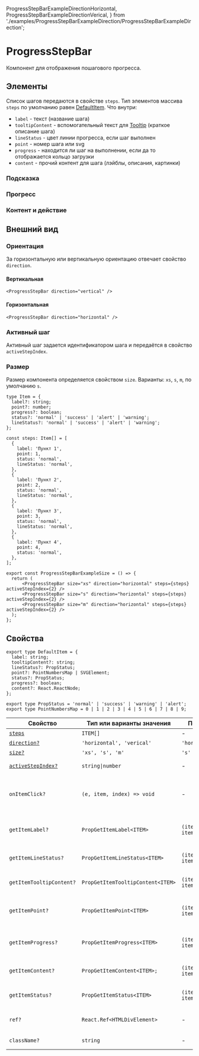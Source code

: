   ProgressStepBarExampleDirectionHorizontal,
  ProgressStepBarExampleDirectionVerical,
} from './examples/ProgressStepBarExampleDirection/ProgressStepBarExampleDirection';

# ProgressStepBar

Компонент для отображения пошагового прогресса.

## Элементы

Список шагов передаются в свойстве `steps`. Тип элементов массива `steps` по умолчанию равен [DefaultItem](#свойства). Что внутри:

- `label` - текст (название шага)
- `tooltipContent` - вспомогательный текст для [Tooltip](?path=/docs/components-tooltip--tooltip-positioned-by-anchor-story) (краткое описание шага)
- `lineStatus` - цвет линии прогресса, если шаг выполнен
- `point` - номер шага или svg
- `progress` - находится ли шаг на выполнении, если да то отображается кольцо загрузки
- `content` - прочий контент для шага (лэйблы, описания, картинки)

### Подсказка

<ProgressStepBarExampleTooltip />

### Прогресс

<ProgressStepBarExampleProgress />

### Контент и действие

<ProgressStepBarExmapleContent />

## Внешний вид

### Ориентация

За горизонтальную или вертикальную ориентацию отвечает свойство `direction`.

#### Вертикальная

<ProgressStepBarExampleDirectionVerical />

```tsx
<ProgressStepBar direction="vertical" />
```

#### Горизонтальная

<ProgressStepBarExampleDirectionHorizontal />

```tsx
<ProgressStepBar direction="horizontal" />
```

### Активный шаг

Активный шаг задается идентификатором шага и передаётся в свойство `activeStepIndex`.

### Размер

Размер компонента определяется свойством `size`. Варианты: `xs`, `s`, `m`, по умолчанию `s`.

<ProgressStepBarExampleSize />

```tsx
type Item = {
  label?: string;
  point?: number;
  progress?: boolean;
  status?: 'normal' | 'success' | 'alert' | 'warning';
  lineStatus?: 'normal' | 'success' | 'alert' | 'warning';
};

const steps: Item[] = [
  {
    label: 'Пункт 1',
    point: 1,
    status: 'normal',
    lineStatus: 'normal',
  },
  {
    label: 'Пункт 2',
    point: 2,
    status: 'normal',
    lineStatus: 'normal',
  },
  {
    label: 'Пункт 3',
    point: 3,
    status: 'normal',
    lineStatus: 'normal',
  },
  {
    label: 'Пункт 4',
    point: 4,
    status: 'normal',
  },
];

export const ProgressStepBarExampleSize = () => {
  return (
      <ProgressStepBar size="xs" direction="horizontal" steps={steps} activeStepIndex={2} />
      <ProgressStepBar size="s" direction="horizontal" steps={steps} activeStepIndex={2} />
      <ProgressStepBar size="m" direction="horizontal" steps={steps} activeStepIndex={2} />
  );
};
```

## Свойства

```tsx
export type DefaultItem = {
  label: string;
  tooltipContent?: string;
  lineStatus?: PropStatus;
  point?: PointNumbersMap | SVGElement;
  status?: PropStatus;
  progress?: boolean;
  content?: React.ReactNode;
};

export type PropStatus = 'normal' | 'success' | 'warning' | 'alert';
export type PointNumbersMap = 0 | 1 | 2 | 3 | 4 | 5 | 6 | 7 | 8 | 9;
```

| Свойство                            | Тип или варианты значения           | По умолчанию                    | Описание                                             |
| ----------------------------------- | ----------------------------------- | ------------------------------- | ---------------------------------------------------- |
| [`steps`](#элементы)                | `ITEM[]`                            | -                               | Шаги                                                 |
| [`direction?`](#ориентация)         | `'horizontal', 'verical'`           | `'horizontal'`                  | Ориентация                                           |
| [`size?`](#размер)                  | `'xs', 's', 'm'`                    | `'s'`                           | Размер                                               |
| [`activeStepIndex?`](#активный-шаг) | `string`<code>&#124;</code>`number` | -                               | Идентификатор активного шага                         |
| `onItemClick?`                      | `(e, item, index) => void`          | -                               | Функция для ивента нажатя на определенный шаг        |
| `getItemLabel?`                     | `PropGetItemLabel<ITEM>`            | `(item) => item.label`          | Функция для определения названия элемента            |
| `getItemLineStatus?`                | `PropGetItemLineStatus<ITEM>`       | `(item) => item.lineStatus`     | Функция для определения статуса линии                |
| `getItemTooltipContent?`            | `PropGetItemTooltipContent<ITEM>`   | `(item) => item.tooltipContent` | Функция для определения контента тултипа             |
| `getItemPoint?`                     | `PropGetItemPoint<ITEM>`            | `(item) => item.point`          | Функция для определения внктреннего контента шага    |
| `getItemProgress?`                  | `PropGetItemProgress<ITEM>`         | `(item) => item.progress`       | Функция для определения находится ли шаг в прогрессе |
| `getItemContent?`                   | `PropGetItemContent<ITEM>;`         | `(item) => item.content`        | Функция для определения контента                     |
| `getItemStatus?`                    | `PropGetItemStatus<ITEM>`           | `(item) => item.status`         | Функция для определения статуса шага                 |
| `ref?`                              | `React.Ref<HTMLDivElement>`         | -                               | Ссылка на основной контейнер                         |
| `className?`                        | `string`                            | -                               | Дополнительный CSS-класс                             |
